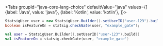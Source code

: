 
<Tabs
  groupId="java-core-lang-choice"
  defaultValue="java"
  values={[
    {label: 'Java', value: 'java'},
    {label: 'Kotlin', value: 'kotlin'},
  ]}>
  <TabItem value="java">

```java
StatsigUser user = new StatsigUser.Builder().setUserID("user-123").build();
boolean isFeatureOn = statsig.checkGate(user, "example_gate");
```

  </TabItem>
  <TabItem value="kotlin">

```kotlin
val user = StatsigUser.Builder().setUserID("user-123").build()
val isFeatureOn = statsig.checkGate(user, "example_gate")
```

  </TabItem>
</Tabs>
